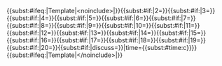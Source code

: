 <noinclude>
{{AutoTemplateDoc}}
</noinclude>{{<includeonly>subst:</includeonly>#ifeq:{{NAMESPACE}}|Template|<no<includeonly></includeonly>include>|}}{{Merge to|{{<includeonly>subst:</includeonly>#if:{{{1|}}}|<includeonly>1=</includeonly>{{{1}}}}}{{<includeonly>subst:</includeonly>#if:{{{2|}}}|<includeonly>{{subst:!}}2=<includeonly>{{{2}}}}}{{<includeonly>subst:</includeonly>#if:{{{3|}}}|<includeonly>{{subst:!}}3=<includeonly>{{{3}}}}}{{<includeonly>subst:</includeonly>#if:{{{4|}}}|<includeonly>{{subst:!}}4=<includeonly>{{{4}}}}}{{<includeonly>subst:</includeonly>#if:{{{5|}}}|<includeonly>{{subst:!}}5=<includeonly>{{{5}}}}}{{<includeonly>subst:</includeonly>#if:{{{6|}}}|<includeonly>{{subst:!}}6=<includeonly>{{{6}}}}}{{<includeonly>subst:</includeonly>#if:{{{7|}}}|<includeonly>{{subst:!}}7=<includeonly>{{{7}}}}}{{<includeonly>subst:</includeonly>#if:{{{8|}}}|<includeonly>{{subst:!}}8=<includeonly>{{{8}}}}}{{<includeonly>subst:</includeonly>#if:{{{8|}}}|<includeonly>{{subst:!}}9=<includeonly>{{{9}}}}}{{<includeonly>subst:</includeonly>#if:{{{10|}}}|<includeonly>{{subst:!}}10=<includeonly>{{{10}}}}}{{<includeonly>subst:</includeonly>#if:{{{11|}}}|<includeonly>{{subst:!}}11=<includeonly>{{{11}}}}}{{<includeonly>subst:</includeonly>#if:{{{12|}}}|<includeonly>{{subst:!}}12=<includeonly>{{{12}}}}}{{<includeonly>subst:</includeonly>#if:{{{13|}}}|<includeonly>{{subst:!}}13=<includeonly>{{{13}}}}}{{<includeonly>subst:</includeonly>#if:{{{14|}}}|<includeonly>{{subst:!}}14=<includeonly>{{{14}}}}}{{<includeonly>subst:</includeonly>#if:{{{15|}}}|<includeonly>{{subst:!}}15=<includeonly>{{{15}}}}}{{<includeonly>subst:</includeonly>#if:{{{16|}}}|<includeonly>{{subst:!}}16=<includeonly>{{{16}}}}}{{<includeonly>subst:</includeonly>#if:{{{17|}}}|<includeonly>{{subst:!}}17=<includeonly>{{{17}}}}}{{<includeonly>subst:</includeonly>#if:{{{18|}}}|<includeonly>{{subst:!}}18=<includeonly>{{{18}}}}}{{<includeonly>subst:</includeonly>#if:{{{19|}}}|<includeonly>{{subst:!}}19=<includeonly>{{{19}}}}}{{<includeonly>subst:</includeonly>#if:{{{20|}}}|<includeonly>{{subst:!}}20=<includeonly>{{{20}}}}}{{<includeonly>subst:</includeonly>#if:{{{discuss|}}}|<includeonly>{{subst:!}}discuss=<includeonly>{{{discuss}}}}}|time={{<includeonly>subst:</includeonly>#time:c}}}}{{<includeonly>subst:</includeonly>#ifeq:{{NAMESPACE}}|Template|</no<includeonly></includeonly>include>|}}